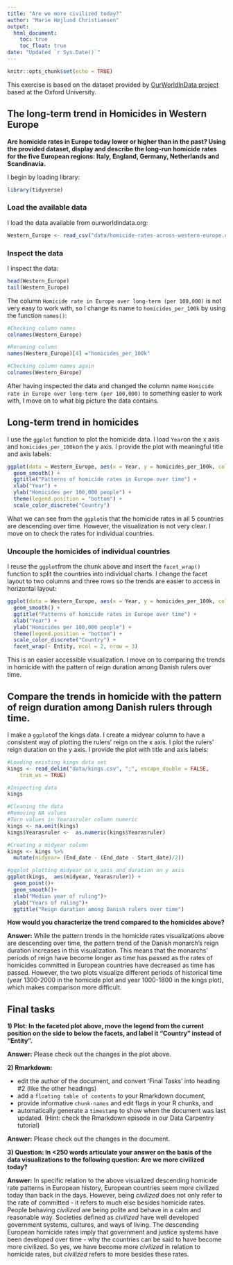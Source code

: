 ```yaml
---
title: "Are we more civilized today?"
author: "Marie Højlund Christiansen"
output:
  html_document:
    toc: true
    toc_float: true
date: "Updated `r Sys.Date()`"
---
```


```r
knitr::opts_chunk$set(echo = TRUE)
```

This exercise is based on the dataset provided by [OurWorldInData project](https://ourworldindata.org/homicides) based at the Oxford University.

## The long-term trend in Homicides in Western Europe

**Are homicide rates in Europe today lower or higher than in the past? Using the provided dataset, display and describe the long-run homicide rates for the five European regions: Italy, England, Germany, Netherlands and Scandinavia.**

I begin by loading library:

```r
library(tidyverse)
```

### Load the available data

I load the data available from ourworldindata.org:

```r
Western_Europe <- read_csv("data/homicide-rates-across-western-europe.csv")
```
### Inspect the data

I inspect the data:

```r
head(Western_Europe)
tail(Western_Europe)
```

The column `Homicide rate in Europe over long-term (per 100,000)` is not very easy to work with, so I change its name to `homicides_per_100k` by using the function `names()`:

```r
#Checking column names
colnames(Western_Europe)

#Renaming column
names(Western_Europe)[4] ="homicides_per_100k"

#Checking column names again
colnames(Western_Europe)
```

After having inspected the data and changed the column name `Homicide rate in Europe over long-term (per 100,000)` to something easier to work with, I move on to what big picture the data contains.

## Long-term trend in homicides

I use the `ggplot` function to plot the homicide data. I load `Year`on the x axis and `homicides_per_100k`on the y axis. I provide the plot with meaningful title and axis labels:

```r
ggplot(data = Western_Europe, aes(x = Year, y = homicides_per_100k, color = Entity)) +
  geom_smooth() +
  ggtitle("Patterns of homicide rates in Europe over time") +
  xlab("Year") +
  ylab("Homicides per 100,000 people") +
  theme(legend.position = "bottom") +
  scale_color_discrete("Country")
```

What we can see from the `ggplot`is that the homicide rates in all 5 countries are descending over time. However, the visualization is not very clear. I move on to check the rates for individual countries.

### Uncouple the homicides of individual countries

I reuse the `ggplot`from the chunk above and insert the `facet_wrap()` function to split the countries into individual charts. I change the facet layout to two columns and three rows so the trends are easier to access in horizontal layout:

```r
ggplot(data = Western_Europe, aes(x = Year, y = homicides_per_100k, color = Entity)) +
  geom_smooth() +
  ggtitle("Patterns of homicide rates in Europe over time") +
  xlab("Year") +
  ylab("Homicides per 100,000 people") +
  theme(legend.position = "bottom") +
  scale_color_discrete("Country") +
  facet_wrap(~ Entity, ncol = 2, nrow = 3)
```

This is an easier accessible visualization. I move on to comparing the trends in homicide with the pattern of reign duration among Danish rulers over time. 

## Compare the trends in homicide with the pattern of reign duration among Danish rulers through time.

I make a `ggplot`of the kings data. I create a midyear column to have a consistent way of plotting the rulers' reign on the x axis. I plot the rulers' reign duration on the y axis. I provide the plot with title and axis labels: 

```r
#Loading existing kings data set 
kings <- read_delim("data/kings.csv", ";", escape_double = FALSE, 
    trim_ws = TRUE)

#Inspecting data
kings

#Cleaning the data
#Removing NA values
#Turn values in Yearasruler column numeric
kings <- na.omit(kings)
kings$Yearasruler <-  as.numeric(kings$Yearasruler)

#Creating a midyear column
kings <- kings %>% 
  mutate(midyear= (End_date - (End_date - Start_date)/2))

#ggplot plotting midyear on x axis and duration on y axis
ggplot(kings,  aes(midyear, Yearasruler)) + 
  geom_point()+
  geom_smooth()+
  xlab("Median year of ruling")+ 
  ylab("Years of ruling")+
  ggtitle("Reign duration among Danish rulers over time")
```

**How would you characterize the trend compared to the homicides above?**

**Answer:** While the pattern trends in the homicide rates visualizations above are descending over time, the pattern trend of the Danish monarch’s reign duration increases in this visualization. This means that the monarchs' periods of reign have become longer as time has passed as the rates of homicides committed in European countries have decreased as time has passed. However, the two plots visualize different periods of historical time (year 1300-2000 in the homicide plot and year 1000-1800 in the kings plot), which makes comparison more difficult.   

## Final tasks

**1) Plot: In the faceted plot above, move the legend from the current position on the side to below the facets, and label it "Country" instead of "Entity".**

**Answer:** Please check out the changes in the plot above. 

**2) Rmarkdown:**

  - edit the author of the document, and convert 'Final Tasks' into heading #2 (like the other headings) 
  - add a `floating table of contents` to your Rmarkdown document, 
  - provide informative `chunk-names` and edit flags in your R chunks, and
  - automatically generate a `timestamp` to show when the document was last updated. (Hint: check the Rmarkdown episode in our Data Carpentry tutorial)
  
**Answer:** Please check out the changes in the document. 

**3) Question: In <250 words articulate your answer on the basis of the data visualizations to the following question: Are we more civilized today?**

**Answer:** In specific relation to the above visualized descending homicide rate patterns in European history, European countries seem more civilized today than back in the days. However, being *civilized* does not only refer to the rate of committed - it refers to much else besides homicide rates. People behaving *civilized* are being polite and behave in a calm and reasonable way. Societies defined as *civilized* have well developed government systems, cultures, and ways of living. The descending European homicide rates imply that government and justice systems have been developed over time - why the countries can be said to have become more civilized. So yes, we have become more *civilized* in relation to homicide rates, but *civilized* refers to more besides these rates. 




